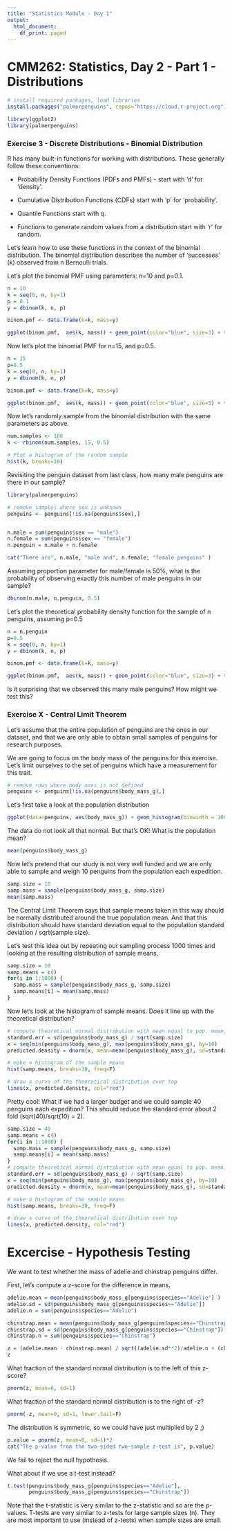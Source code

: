 ```yaml
---
title: "Statistics Module - Day 1"
output:
  html_document:
    df_print: paged
---
```


# CMM262: Statistics, Day 2 - Part 1 - Distributions 


```r
# install required packages, load libraries
install.packages("palmerpenguins", repos="https://cloud.r-project.org")
```

```r
library(ggplot2)
library(palmerpenguins)
```


### Exercise 3 - Discrete Distributions - Binomial Distribution

R has many built-in functions for working with distributions. These generally follow these conventions:

* Probability Density Functions (PDFs and PMFs) - start with 'd' for 'density'.

* Cumulative Distribution Functions (CDFs) start with 'p' for 'probability'.

* Quantile Functions start with q. 

* Functions to generate random values from a distribution start with 'r' for random.

Let's learn how to use these functions in the context of the binomial distribution. The binomial distribution describes the number of 'successes' (k) observed from n Bernoulli trials.

Let's plot the binomial PMF using parameters: n=10 and p=0.1.

```r
n = 10
k = seq(0, n, by=1)
p = 0.1
y = dbinom(k, n, p)

binom.pmf <- data.frame(k=k, mass=y)

ggplot(binom.pmf,  aes(k, mass)) + geom_point(color="blue", size=3) + theme_bw(base_size=22)
```

Now let's plot the binomial PMF for n=15, and p=0.5.

```r
n = 15
p=0.5
k = seq(0, n, by=1)
y = dbinom(k, n, p)

binom.pmf <- data.frame(k=k, mass=y)

ggplot(binom.pmf,  aes(k, mass)) + geom_point(color="blue", size=3) + theme_bw(base_size=22)
```

Now let's randomly sample from the binomial distribution with the same parameters as above.

```r
num.samples <- 100
k <- rbinom(num.samples, 15, 0.5)

# Plot a histogram of the random sample
hist(k, breaks=10)
```

Revisiting the penguin dataset from last class, how many male penguins are there in our sample?

```r
library(palmerpenguins)

# remove samples where sex is unknown
penguins <- penguins[!is.na(penguins$sex),]


n.male = sum(penguins$sex == "male")
n.female = sum(penguins$sex == "female")
n.penguin = n.male + n.female

cat("There are", n.male, "male and", n.female, "female penguins" )
```

Assuming proportion parameter for male/female is 50%, what is the probability of observing exactly this number of male penguins in our sample?

```r
dbinom(n.male, n.penguin, 0.5)
```

Let's plot the theoretical probability density function for the sample of n penguins, assuming p=0.5

```r
n = n.penguin
p=0.5
k = seq(0, n, by=1)
y = dbinom(k, n, p)

binom.pmf <- data.frame(k=k, mass=y)

ggplot(binom.pmf,  aes(k, mass)) + geom_point(color="blue", size=3) + theme_bw(base_size=22)
```

Is it surprising that we observed this many male penguins? How might we test this? 


### Exercise X - Central Limit Theorem

Let's assume that the entire population of penguins are the ones in our dataset, and that we are only able to obtain small samples of penguins for research purposes.

We are going to focus on the body mass of the penguins for this exercise. Let's limit ourselves to the set of penguins which have a measurement for this trait.

```r
# remove rows where body mass is not defined
penguins <- penguins[!is.na(penguins$body_mass_g),]
```

Let's first take a look at the population distribution

```r
ggplot(data=penguins, aes(body_mass_g)) + geom_histogram(binwidth = 100)
```

The data do not look all that normal. But that's OK! What is the population mean?

```r
mean(penguins$body_mass_g)
```


Now let's pretend that our study is not very well funded and we are only able to sample and weigh 10 penguins from the population each expedition. 

```r
samp.size = 10
samp.mass = sample(penguins$body_mass_g, samp.size)
mean(samp.mass)
```

The Central Limit Theorem says that sample means taken in this way should be normally distributed around the true population mean. And that this distribution should have standard deviation equal to the population standard deviation / sqrt(sample size). 

Let's test this idea out by repeating our sampling process 1000 times and looking at the resulting distribution of sample means.

```r
samp.size = 10
samp.means = c()
for(i in 1:1000) {
  samp.mass = sample(penguins$body_mass_g, samp.size)
  samp.means[i] = mean(samp.mass)
}
```

Now let's look at the histogram of sample means. Does it line up with the theoretical distribution?

```r

# compute theoretical normal distribution with mean equal to pop. mean, and stdev equal to S.E.
standard.err = sd(penguins$body_mass_g) / sqrt(samp.size)
x = seq(min(penguins$body_mass_g), max(penguins$body_mass_g), by=10)
predicted.density = dnorm(x, mean=mean(penguins$body_mass_g), sd=standard.err)

# make a histogram of the sample means
hist(samp.means, breaks=30, freq=F)

# draw a curve of the theoretical distribution over top
lines(x, predicted.density, col="red")
```

Pretty cool! What if we had a larger budget and we could sample 40 penguins each expedition? This should reduce the standard error about 2 fold (sqrt(40)/sqrt(10) = 2).

```r
samp.size = 40
samp.means = c()
for(i in 1:1000) {
  samp.mass = sample(penguins$body_mass_g, samp.size)
  samp.means[i] = mean(samp.mass)
}
# compute theoretical normal distribution with mean equal to pop. mean, and stdev equal to S.E.
standard.err = sd(penguins$body_mass_g) / sqrt(samp.size)
x = seq(min(penguins$body_mass_g), max(penguins$body_mass_g), by=10)
predicted.density = dnorm(x, mean=mean(penguins$body_mass_g), sd=standard.err)

# make a histogram of the sample means
hist(samp.means, breaks=30, freq=F)

# draw a curve of the theoretical distribution over top
lines(x, predicted.density, col="red")
```



# Excercise - Hypothesis Testing

We want to test whether the mass of adelie and chinstrap penguins differ.

First, let's compute a z-score for the difference in means.

```r
adelie.mean = mean(penguins$body_mass_g[penguins$species=="Adelie"] )
adelie.sd = sd(penguins$body_mass_g[penguins$species=="Adelie"])
adelie.n = sum(penguins$species=="Adelie")

chinstrap.mean = mean(penguins$body_mass_g[penguins$species=="Chinstrap"] )
chinstrap.sd = sd(penguins$body_mass_g[penguins$species=="Chinstrap"])
chinstrap.n = sum(penguins$species=="Chinstrap")

z = (adelie.mean - chinstrap.mean) / sqrt((adelie.sd**2)/adelie.n + (chinstrap.sd**2)/chinstrap.n)
z
```

What fraction of the standard normal distribution is to the left of this z-score?
```r
pnorm(z, mean=0, sd=1)
```

What fraction of the standard normal distribution is to the right of -z?
```r
pnorm(-z, mean=0, sd=1, lower.tail=F)
```

The distribution is symmetric, so we could have just multiplied by 2 ;)
```r
p.value = pnorm(z, mean=0, sd=1)*2
cat("The p-value from the two-sided two-sample z-test is", p.value)
```

We fail to reject the null hypothesis.

What about if we use a t-test instead?

```r
t.test(penguins$body_mass_g[penguins$species=="Adelie"],
       penguins$body_mass_g[penguins$species=="Chinstrap"])
```

Note that the t-statistic is very similar to the z-statistic and so are the p-values. T-tests are very similar to z-tests for large sample sizes (n). They are most important to use (instead of z-tests) when sample sizes are small.

